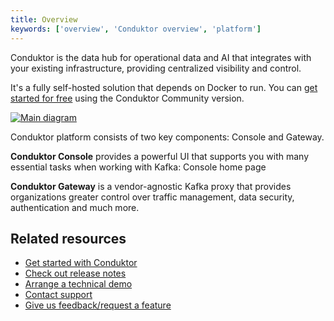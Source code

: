 ```yaml
---
title: Overview
keywords: ['overview', 'Conduktor overview', 'platform']
---
```


Conduktor is the data hub for operational data and AI that integrates with your existing infrastructure, providing centralized visibility and control.

It's a fully self-hosted solution that depends on Docker to run. You can [get started for free](https://www.conduktor.io/get-started) using the Conduktor Community version.

<a href="https://framerusercontent.com/images/meFtLvvuqKtvLTZJuKgIV8xMI.png" target="_blank" rel="noopener">
  <img src="https://framerusercontent.com/images/meFtLvvuqKtvLTZJuKgIV8xMI.png" alt="Main diagram" style={{maxWidth: '100%'}} style={{paddingTop: '10px'}} />
</a>

Conduktor platform consists of two key components: Console and Gateway.

**Conduktor Console** provides a powerful UI that supports you with many essential tasks when working with Kafka:
Console home page

**Conduktor Gateway** is a vendor-agnostic Kafka proxy that provides organizations greater control over traffic management, data security, authentication and much more.

## Related resources

- [Get started with Conduktor](guide/get-started)
- [Check out release notes](https://conduktor.io/changelog)
- [Arrange a technical demo](https://www.conduktor.io/contact/demo)
- [Contact support](https://www.conduktor.io/contact/support)
- [Give us feedback/request a feature](https://conduktor.io/roadmap)
